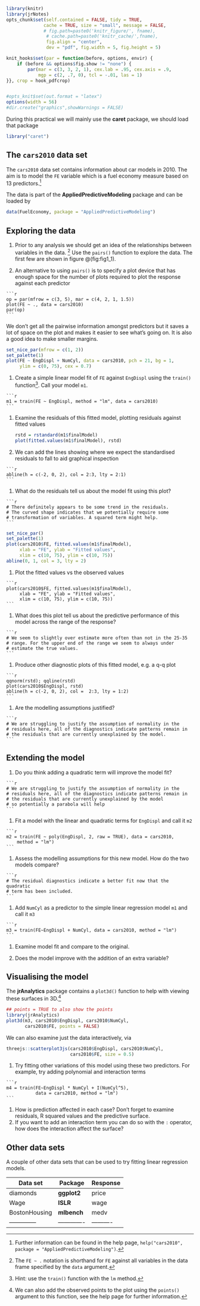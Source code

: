 ```r
library(knitr)
library(jrNotes)
opts_chunk$set(self.contained = FALSE, tidy = TRUE,
              cache = TRUE, size = "small", message = FALSE,
              # fig.path=paste0('knitr_figure/', fname),
               # cache.path=paste0('knitr_cache/',fname),
               fig.align = "center",
               dev = "pdf", fig.width = 5, fig.height = 5)

knit_hooks$set(par = function(before, options, envir) {
    if (before && options$fig.show != "none") {
        par(mar = c(3, 3, 2, 1), cex.lab = .95, cex.axis = .9,
            mgp = c(2, .7, 0), tcl = -.01, las = 1)
}}, crop = hook_pdfcrop)


#opts_knit$set(out.format = "latex")
options(width = 56)
#dir.create("graphics",showWarnings = FALSE)
```

During this practical we will mainly use the **caret** package, we should load that package

```r
library("caret")
```

## The `cars2010` data set

The `cars2010` data set contains information about car models in $2010$. The aim is to model the `FE` variable which is a fuel economy measure based on $13$
predictors.^[Further information can be found in the help page,
`help("cars2010", package = "AppliedPredictiveModeling")`.]

The data is part of the **AppliedPredictiveModeling** package and can be loaded by

```r
data(FuelEconomy, package = "AppliedPredictiveModeling")
```

## Exploring the data


  1. Prior to any analysis we should get an idea of the relationships between variables in the data. ^[The `FE ~ .` notation is shorthand for `FE` against all variables in the data frame specified by the `data` argument.] Use the `pairs()` function to explore the data. The first few are shown in figure @\ref(fig:fig1_1).

  1. An alternative to using `pairs()` is to specify a plot device that has enough
space for the number of plots required to plot the response against
each predictor

    ```r
    op = par(mfrow = c(3, 5), mar = c(4, 2, 1, 1.5))
    plot(FE ~ ., data = cars2010)
    par(op)
    ```


  We don't get all the pairwise information amongst predictors but it saves a lot of space on the plot and makes it easier to see what's going on. It is also a good idea to make smaller margins.


```r
set_nice_par(mfrow = c(1, 2))
set_palette(1)
plot(FE ~ EngDispl + NumCyl, data = cars2010, pch = 21, bg = 1,
     ylim = c(0, 75), cex = 0.7)
```

  1. Create a simple linear model fit of `FE` against `EngDispl` using the `train()` function^[Hint: use the `train()` function with the `lm` method.]. Call your model `m1`. 
  
    ```r
    m1 = train(FE ~ EngDispl, method = "lm", data = cars2010)
    ```
  
 1. Examine the residuals of this fitted model, plotting residuals against fitted values

    ```r
    rstd = rstandard(m1$finalModel)
    plot(fitted.values(m1$finalModel), rstd)
    ```

  1. We can add the lines showing where we expect the standardised residuals to fall to aid graphical inspection

    ```r
    abline(h = c(-2, 0, 2), col = 2:3, lty = 2:1)
    ```


  1. What do the residuals tell us about the model fit using this plot?
  
    ```r
    # There definitely appears to be some trend in the residuals.
    # The curved shape indicates that we potentially require some
    # transformation of variables. A squared term might help.
    ```
  

```r
set_nice_par()
set_palette(1)
plot(cars2010$FE, fitted.values(m1$finalModel),
     xlab = "FE", ylab = "Fitted values",
     xlim = c(10, 75), ylim = c(10, 75))
abline(0, 1, col = 3, lty = 2)
```

  1. Plot the fitted values vs the observed values

    ```r
    plot(cars2010$FE, fitted.values(m1$finalModel),
         xlab = "FE", ylab = "Fitted values",
         xlim = c(10, 75), ylim = c(10, 75))
    ```

  1. What does this plot tell us about the predictive performance of this model across the range of the response?

    ```r
    # We seem to slightly over estimate more often than not in the 25-35
    # range. For the upper end of the range we seem to always under
    # estimate the true values.
    ```


  1. Produce other diagnostic plots of this fitted model, e.g. a q-q plot

    ```r
    qqnorm(rstd); qqline(rstd)
    plot(cars2010$EngDispl, rstd)
    abline(h = c(-2, 0, 2), col =  2:3, lty = 1:2)
    ```


  1. Are the modelling assumptions justified?

    ```r
    # We are struggling to justify the assumption of normality in the
    # residuals here, all of the diagnostics indicate patterns remain in
    # the residuals that are currently unexplained by the model.    
    ```


<!-- %%%%%%%%%%%%%%%%%%%%%%%%%%%%%%%%%%%%%%%%%%%%%%%%%%% -->
<!-- %%%%%%%%%%%%%%%%%%%%%%%%%%%%%%%%%%%%%%%%%%%%%%%%%%% -->
<!-- %%%%%%%%%%%%%%%%%%%%%%%%%%%%%%%%%%%%%%%%%%%%%%%%%%% -->

## Extending the model

  1. Do you think adding a quadratic term will improve the model fit?

    ```r
    # We are struggling to justify the assumption of normality in the
    # residuals here, all of the diagnostics indicate patterns remain in
    # the residuals that are currently unexplained by the model 
    # so potentially a parabola will help 
    ```

  1. Fit a model with the linear and quadratic terms for `EngDispl` and call it `m2`

    ```r
    m2 = train(FE ~ poly(EngDispl, 2, raw = TRUE), data = cars2010,
        method = "lm")
    ```

  1. Assess the modelling assumptions for this new model. How do the two models compare?

    ```r
    # The residual diagnostics indicate a better fit now that the quadratic
    # term has been included.
    ```


  1. Add `NumCyl` as a predictor to the simple linear regression model `m1` and call it `m3`

    ```r
    m3 = train(FE~EngDispl + NumCyl, data = cars2010, method = "lm")
    ```


  1. Examine model fit and compare to the original.
  
  1. Does the model improve with the addition of an extra variable?

## Visualising the model

The **jrAnalytics** package contains a `plot3d()` function to help with viewing these surfaces in 3D.^[We can also add the observed points to the plot using the `points()` argument to this function, see the help page for further information.]

```r
## points = TRUE to also show the points
library(jrAnalytics)
plot3d(m3, cars2010$EngDispl, cars2010$NumCyl,
       cars2010$FE, points = FALSE)
```

We can also examine just the data interactively, via

```r
threejs::scatterplot3js(cars2010$EngDispl, cars2010$NumCyl,
                        cars2010$FE, size = 0.5)
```

  1. Try fitting other variations of this model using these two predictors. For example, try adding polynomial and interaction terms

    ```r
    m4 = train(FE~EngDispl * NumCyl + I(NumCyl^5),
               data = cars2010, method = "lm")
    ```

  1. How is prediction affected in each case? Don't forget to examine residuals, R squared values and the predictive surface.
  1. If you want to add an interaction term you can do so with the `:` operator, how does the interaction affect the surface?


## Other data sets

A couple of other data sets that can be used to try fitting linear regression models.


Data set      | Package     | Response 
--------------|-------------|---------  
diamonds      | **ggplot2** | price 
Wage          | **ISLR**    | wage
BostonHousing | **mlbench** | medv 
--------------|-------------|----------
